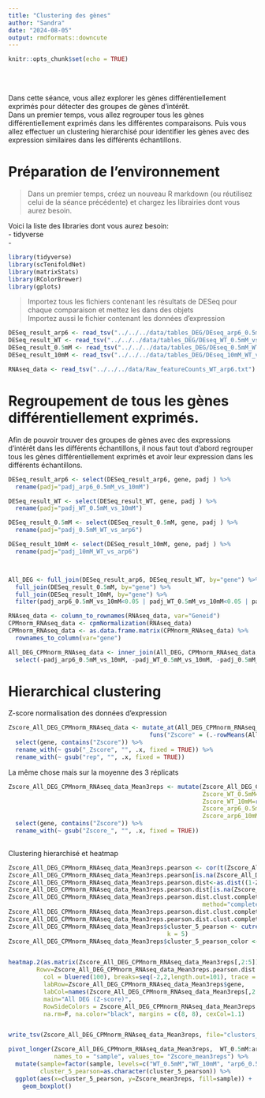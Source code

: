 ```yaml
---
title: "Clustering des gènes"
author: "Sandra"
date: "2024-08-05"
output: rmdformats::downcute
---
```


```r
knitr::opts_chunk$set(echo = TRUE)
```

<br>
<br>

Dans cette séance, vous allez explorer les gènes différentiellement exprimés pour détecter des groupes de gènes d'intérêt.   
Dans un premier temps, vous allez regrouper tous les gènes différentiellement exprimés dans les différentes comparaisons. Puis vous allez effectuer un clustering hierarchisé pour identifier les gènes avec des expression similaires dans les différents échantillons.


# Préparation de l'environnement

> Dans un premier temps, créez un nouveau R markdown (ou réutilisez celui de la séance précédente) et chargez les librairies dont vous aurez besoin.  

Voici la liste des libraries dont vous aurez besoin:  
- tidyverse  
-   



```r
library(tidyverse)
library(scTenifoldNet)
library(matrixStats)
library(RColorBrewer)
library(gplots)

```

> Importez tous les fichiers contenant les résultats de DESeq pour chaque comparaison et mettez les dans des objets   
> Importez aussi le fichier contenant les données d'expression 

```r


DESeq_result_arp6 <- read_tsv("../../../data/tables_DEG/DEseq_arp6_0.5mM_vs_10mM.txt")
DESeq_result_WT <- read_tsv("../../../data/tables_DEG/DEseq_WT_0.5mM_vs_10mM.txt")
DESeq_result_0.5mM <- read_tsv("../../../data/tables_DEG/DEseq_0.5mM_WT_vs_arp6.txt")
DESeq_result_10mM <- read_tsv("../../../data/tables_DEG/DEseq_10mM_WT_vs_arp6.txt")

RNAseq_data <- read_tsv("../../../data/Raw_featureCounts_WT_arp6.txt")


```


# Regroupement de tous les gènes différentiellement exprimés.

Afin de pouvoir trouver des groupes de gènes avec des expressions d'intérêt dans les différents échantillons, il nous faut tout d'abord regrouper tous les gènes différentiellement exprimés et avoir leur expression dans les différents échantillons.



```r
DESeq_result_arp6 <- select(DESeq_result_arp6, gene, padj ) %>% 
  rename(padj="padj_arp6_0.5mM_vs_10mM")

DESeq_result_WT <- select(DESeq_result_WT, gene, padj ) %>% 
  rename(padj="padj_WT_0.5mM_vs_10mM")

DESeq_result_0.5mM <- select(DESeq_result_0.5mM, gene, padj ) %>% 
  rename(padj="padj_0.5mM_WT_vs_arp6")

DESeq_result_10mM <- select(DESeq_result_10mM, gene, padj ) %>% 
  rename(padj="padj_10mM_WT_vs_arp6")



All_DEG <- full_join(DESeq_result_arp6, DESeq_result_WT, by="gene") %>% 
  full_join(DESeq_result_0.5mM, by="gene") %>% 
  full_join(DESeq_result_10mM, by="gene") %>% 
  filter(padj_arp6_0.5mM_vs_10mM<0.05 | padj_WT_0.5mM_vs_10mM<0.05 | padj_0.5mM_WT_vs_arp6<0.05 |padj_10mM_WT_vs_arp6<0.05)

```


```r
RNAseq_data <- column_to_rownames(RNAseq_data, var="Geneid")
CPMnorm_RNAseq_data <- cpmNormalization(RNAseq_data)
CPMnorm_RNAseq_data <- as.data.frame.matrix(CPMnorm_RNAseq_data) %>% 
  rownames_to_column(var="gene")
```

```r
All_DEG_CPMnorm_RNAseq_data <- inner_join(All_DEG, CPMnorm_RNAseq_data, by="gene") %>% 
  select(-padj_arp6_0.5mM_vs_10mM, -padj_WT_0.5mM_vs_10mM, -padj_0.5mM_WT_vs_arp6, -padj_10mM_WT_vs_arp6)
```


# Hierarchical clustering

Z-score normalisation des données d'expression

```r

Zscore_All_DEG_CPMnorm_RNAseq_data <- mutate_at(All_DEG_CPMnorm_RNAseq_data, vars(-gene), 
                                        funs("Zscore" = (.-rowMeans(All_DEG_CPMnorm_RNAseq_data[,2:13], na.rm=TRUE))/matrixStats::rowSds(as.matrix(All_DEG_CPMnorm_RNAseq_data[,2:13])))) %>% 
  select(gene, contains("Zscore")) %>% 
  rename_with(~ gsub("_Zscore", "", .x, fixed = TRUE)) %>% 
  rename_with(~ gsub("rep", "", .x, fixed = TRUE))
```

La même chose mais sur la moyenne des 3 réplicats

```r



Zscore_All_DEG_CPMnorm_RNAseq_data_Mean3reps <- mutate(Zscore_All_DEG_CPMnorm_RNAseq_data,
                                                       Zscore_WT_0.5mM=rowMeans(Zscore_All_DEG_CPMnorm_RNAseq_data[,11:13]),
                                                       Zscore_WT_10mM=rowMeans(Zscore_All_DEG_CPMnorm_RNAseq_data[,5:7]),
                                                       Zscore_arp6_0.5mM=rowMeans(Zscore_All_DEG_CPMnorm_RNAseq_data[,2:4]),
                                                       Zscore_arp6_10mM=rowMeans(Zscore_All_DEG_CPMnorm_RNAseq_data[,8:10])) %>% 
  select(gene, contains("Zscore")) %>% 
  rename_with(~ gsub("Zscore_", "", .x, fixed = TRUE))
  


```


Clustering hierarchisé et heatmap

```r

Zscore_All_DEG_CPMnorm_RNAseq_data_Mean3reps.pearson <- cor(t(Zscore_All_DEG_CPMnorm_RNAseq_data_Mean3reps[,2:5]), method = "pearson")
Zscore_All_DEG_CPMnorm_RNAseq_data_Mean3reps.pearson[is.na(Zscore_All_DEG_CPMnorm_RNAseq_data_Mean3reps.pearson)]<-0
Zscore_All_DEG_CPMnorm_RNAseq_data_Mean3reps.pearson.dist<-as.dist((1-Zscore_All_DEG_CPMnorm_RNAseq_data_Mean3reps.pearson))
Zscore_All_DEG_CPMnorm_RNAseq_data_Mean3reps.pearson.dist[is.na(Zscore_All_DEG_CPMnorm_RNAseq_data_Mean3reps.pearson.dist)]<-0
Zscore_All_DEG_CPMnorm_RNAseq_data_Mean3reps.pearson.dist.clust.complete <- hclust(Zscore_All_DEG_CPMnorm_RNAseq_data_Mean3reps.pearson.dist, 
                                                       method="complete")
Zscore_All_DEG_CPMnorm_RNAseq_data_Mean3reps.pearson.dist.clust.complete.den <- as.dendrogram(Zscore_All_DEG_CPMnorm_RNAseq_data_Mean3reps.pearson.dist.clust.complete)
Zscore_All_DEG_CPMnorm_RNAseq_data_Mean3reps.pearson.dist.clust.complete.col=brewer.pal(12, 'Set3')[cutree(Zscore_All_DEG_CPMnorm_RNAseq_data_Mean3reps.pearson.dist.clust.complete, k = 5)]
Zscore_All_DEG_CPMnorm_RNAseq_data_Mean3reps$cluster_5_pearson <- cutree(Zscore_All_DEG_CPMnorm_RNAseq_data_Mean3reps.pearson.dist.clust.complete, 
                                             k = 5)
Zscore_All_DEG_CPMnorm_RNAseq_data_Mean3reps$cluster_5_pearson_color <- brewer.pal(12, 'Set3')[cutree(Zscore_All_DEG_CPMnorm_RNAseq_data_Mean3reps.pearson.dist.clust.complete, k = 5)]


heatmap.2(as.matrix(Zscore_All_DEG_CPMnorm_RNAseq_data_Mean3reps[,2:5]),  
        Rowv=Zscore_All_DEG_CPMnorm_RNAseq_data_Mean3reps.pearson.dist.clust.complete.den,  Colv=F,
          col = bluered(100), breaks=seq(-2,2,length.out=101), trace = 'none' ,
          labRow=Zscore_All_DEG_CPMnorm_RNAseq_data_Mean3reps$gene,
          labCol=names(Zscore_All_DEG_CPMnorm_RNAseq_data_Mean3reps[,2:5]), 
          main="All DEG (Z-score)",
          RowSideColors = Zscore_All_DEG_CPMnorm_RNAseq_data_Mean3reps.pearson.dist.clust.complete.col,
          na.rm=F, na.color="black", margins = c(8, 8), cexCol=1.1)


write_tsv(Zscore_All_DEG_CPMnorm_RNAseq_data_Mean3reps, file="clusters_Zscore_All_DEG_CPMnorm_RNAseq_data_Mean3reps.txt")
```


```r

pivot_longer(Zscore_All_DEG_CPMnorm_RNAseq_data_Mean3reps,  WT_0.5mM:arp6_10mM, 
             names_to = "sample", values_to= "Zscore_mean3reps") %>% 
  mutate(sample=factor(sample, levels=c("WT_0.5mM","WT_10mM", "arp6_0.5mM", "arp6_10mM")),
         cluster_5_pearson=as.character(cluster_5_pearson)) %>% 
  ggplot(aes(x=cluster_5_pearson, y=Zscore_mean3reps, fill=sample)) +
    geom_boxplot()


```



